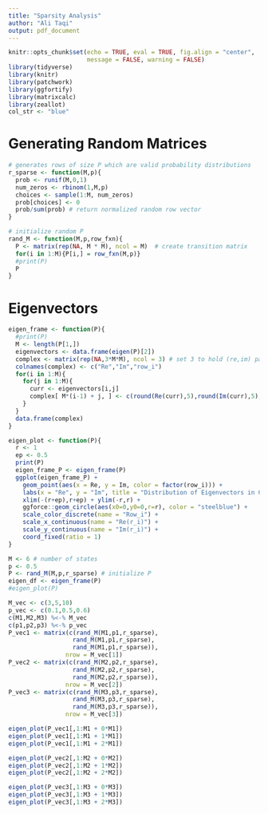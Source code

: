 ```yaml
---
title: "Sparsity Analysis"
author: "Ali Taqi"
output: pdf_document
---
```


```r
knitr::opts_chunk$set(echo = TRUE, eval = TRUE, fig.align = "center", 
                      message = FALSE, warning = FALSE)
library(tidyverse)
library(knitr)
library(patchwork)
library(ggfortify)
library(matrixcalc)
library(zeallot)
col_str <- "blue"
```

# Generating Random Matrices

```r
# generates rows of size P which are valid probability distributions
r_sparse <- function(M,p){
  prob <- runif(M,0,1)
  num_zeros <- rbinom(1,M,p)
  choices <- sample(1:M, num_zeros)
  prob[choices] <- 0
  prob/sum(prob) # return normalized random row vector
}
```

```r
# initialize random P
rand_M <- function(M,p,row_fxn){
  P <- matrix(rep(NA, M * M), ncol = M)  # create transition matrix
  for(i in 1:M){P[i,] = row_fxn(M,p)}
  #print(P)
  P
}
```

\newpage

# Eigenvectors

```r
eigen_frame <- function(P){
  #print(P)
  M <- length(P[1,])
  eigenvectors <- data.frame(eigen(P)[2])
  complex <- matrix(rep(NA,3*M*M), ncol = 3) # set 3 to hold (re,im) pair and whose row it belongs to
  colnames(complex) <- c("Re","Im","row_i")
  for(i in 1:M){
    for(j in 1:M){
      curr <- eigenvectors[i,j]
      complex[ M*(i-1) + j, ] <- c(round(Re(curr),5),round(Im(curr),5),i) 
    }
  }
  data.frame(complex)
}
```

```r
eigen_plot <- function(P){
  r <- 1
  ep <- 0.5
  print(P)
  eigen_frame_P <- eigen_frame(P)
  ggplot(eigen_frame_P) + 
    geom_point(aes(x = Re, y = Im, color = factor(row_i))) + 
    labs(x = "Re", y = "Im", title = "Distribution of Eigenvectors in C") +
    xlim(-(r+ep),r+ep) + ylim(-r,r) +
    ggforce::geom_circle(aes(x0=0,y0=0,r=r), color = "steelblue") +
    scale_color_discrete(name = "Row_i") +
    scale_x_continuous(name = "Re(r_i)") +
    scale_y_continuous(name = "Im(r_i)") +
    coord_fixed(ratio = 1)
}
```

```r
M <- 6 # number of states
p <- 0.5
P <- rand_M(M,p,r_sparse) # initialize P
eigen_df <- eigen_frame(P)
#eigen_plot(P)
```

```r
M_vec <- c(3,5,10)
p_vec <- c(0.1,0.5,0.6)
c(M1,M2,M3) %<-% M_vec
c(p1,p2,p3) %<-% p_vec
P_vec1 <- matrix(c(rand_M(M1,p1,r_sparse),
                  rand_M(M1,p1,r_sparse),
                  rand_M(M1,p1,r_sparse)),
                nrow = M_vec[1])
P_vec2 <- matrix(c(rand_M(M2,p2,r_sparse),
                  rand_M(M2,p2,r_sparse),
                  rand_M(M2,p2,r_sparse)),
                nrow = M_vec[2])
P_vec3 <- matrix(c(rand_M(M3,p3,r_sparse),
                  rand_M(M3,p3,r_sparse),
                  rand_M(M3,p3,r_sparse)),
                nrow = M_vec[3])
```

```r
eigen_plot(P_vec1[,1:M1 + 0*M1])
eigen_plot(P_vec1[,1:M1 + 1*M1])
eigen_plot(P_vec1[,1:M1 + 2*M1])

eigen_plot(P_vec2[,1:M2 + 0*M2])
eigen_plot(P_vec2[,1:M2 + 1*M2])
eigen_plot(P_vec2[,1:M2 + 2*M2])

eigen_plot(P_vec3[,1:M3 + 0*M3])
eigen_plot(P_vec3[,1:M3 + 1*M3])
eigen_plot(P_vec3[,1:M3 + 2*M3])
```